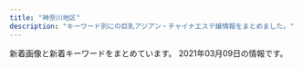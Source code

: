 ```yaml
---
title: "神奈川地区"
description: "キーワード別にの巨乳アジアン・チャイナエステ嬢情報をまとめました。"
---
```


新着画像と新着キーワードをまとめています。
2021年03月09日の情報です。

<DmmAffiliateIns />
<KeywordTable
  shops={
    [
    {
        "keywords": {},
        "station": "JR\u85e4\u6ca2\u99c5\u5357\u53e3",
        "name": "\u30a2\u30ea\u30fc\u30ca",
        "url": "https://arena.xyz.mn/",
        "img_links": []
    },
    {
        "station": "JR\u85e4\u6ca2\u99c5\u5357\u53e3",
        "img_links": [
            "http://hana-tobira.xyz/images/end.png",
            "http://hana-tobira.xyz/images/tite-link.jpg",
            "http://hana-tobira.xyz/images/g6.jpg",
            "http://hana-tobira.xyz/images/g2.jpg",
            "http://hana-tobira.xyz/images/mobile.jpg",
            "http://hana-tobira.xyz/images/g4.jpg",
            "http://hana-tobira.xyz/images/pickup_t.jpg",
            "http://hana-tobira.xyz/images/g7.jpg",
            "http://hana-tobira.xyz/images/tite-i.png",
            "http://hana-tobira.xyz/images/g.jpg",
            "http://hana-tobira.xyz/images/g5.jpg",
            "http://hana-tobira.xyz/images/tite-staff.jpg"
        ],
        "url": "http://hana-tobira.xyz/",
        "keywords": {
            "C": 13
        },
        "name": "\u82b1\u306e\u6249"
    },
    {
        "keywords": {
            "86": 24,
            "85": 24,
            "C": 40,
            "D": 48
        },
        "station": "\u80fd\u898b\u53f0\u99c5",
        "img_links": [
            "https://temiri.ests.jp/images/link_nav01.jpg",
            "https://temiri.ests.jp/images/btn_eject.jpg",
            "https://temiri.ests.jp/images/room3.jpg",
            "https://temiri.ests.jp/images/tit_new.jpg",
            "https://temiri.ests.jp/images/top.png",
            "https://temiri.ests.jp/images/link_nav02.jpg",
            "https://temiri.ests.jp/images/close_eject.png",
            "https://temiri.ests.jp/photos/sites/37/2021/03/2021030106081839.jpg",
            "https://temiri.ests.jp/images/tit_face.jpg",
            "https://temiri.ests.jp/images/room2.jpg",
            "https://temiri.ests.jp/images/room5.jpg",
            "https://temiri.ests.jp/images/room4.jpg",
            "https://temiri.ests.jp/photos/sites/37/2021/03/2021030103445096.jpg",
            "https://temiri.ests.jp/photos/sites/37/2021/03/2021030103445059.jpg",
            "https://temiri.ests.jp/images/room1.jpg",
            "https://temiri.ests.jp/images/link_nav07.jpg",
            "https://temiri.ests.jp/images/sp_top.jpg",
            "https://temiri.ests.jp/images/tit_eject.jpg",
            "https://temiri.ests.jp/images/link_nav06.jpg",
            "https://temiri.ests.jp/images/link_nav04.jpg",
            "https://temiri.ests.jp/images/img_eject.jpg",
            "https://temiri.ests.jp/photos/sites/37/2021/03/2021030103445152.jpg",
            "https://temiri.ests.jp/images/link_nav05.jpg",
            "https://temiri.ests.jp/images/room6.jpg",
            "https://temiri.ests.jp/images/link_nav03.jpg"
        ],
        "name": "\u30c6\u30df\u30ea",
        "url": "https://temiri.ests.jp/"
    },
    {
        "station": "JR\u85e4\u6ca2\u99c5\u5357\u53e3",
        "url": "http://megumi-est.xyz/",
        "keywords": {},
        "img_links": [
            "http://megumi-est.xyz/images/newsbg.png",
            "http://megumi-est.xyz/images/mobile_bg.png",
            "http://megumi-est.xyz/images/pickup_line.png",
            "http://megumi-est.xyz/girl/4.jpg",
            "http://megumi-est.xyz/images/topbg.jpg",
            "http://megumi-est.xyz/images/roomimg/img4.png",
            "http://megumi-est.xyz/images/roomimg/img2.png",
            "http://megumi-est.xyz/girl/1.jpg",
            "http://megumi-est.xyz/images/roomimg/img1.png",
            "http://megumi-est.xyz/images/roomimg/img3.png",
            "http://megumi-est.xyz/girl/5.jpg",
            "http://megumi-est.xyz/images/staff_bg.png",
            "http://megumi-est.xyz/girl/8.jpg"
        ],
        "name": "\u6075"
    },
    {
        "name": "\u9b54\u6cd5\u306e\u5973\u738b",
        "url": "http://civebt.xyz/",
        "keywords": {
            "G": 4,
            "E": 8
        },
        "station": "\u6e58\u5357\u53f0\u99c5\u897f\u53e3",
        "img_links": [
            "http://civebt.xyz/templets/default/picture/interior_t.jpg",
            "http://civebt.xyz/uploads/201103/1-201103091136248.jpg",
            "http://civebt.xyz/templets/default/picture/staff_t.jpg",
            "http://civebt.xyz/uploads/180620/1-1P62010154K00.png",
            "http://civebt.xyz/uploads/201102/1-2011021306404K.png",
            "http://civebt.xyz/uploads/201103/1-201103091150648.jpg",
            "http://civebt.xyz/templets/default/picture/news.jpg",
            "http://civebt.xyz/templets/default/picture/rec1.png",
            "http://civebt.xyz/uploads/201103/1-201103143450506.jpg",
            "http://civebt.xyz/uploads/201102/1-201102130FY09.png",
            "http://civebt.xyz/templets/default/picture/head.jpg",
            "http://civebt.xyz/uploads/180620/1-1P62010193X63.jpg",
            "http://civebt.xyz/uploads/201103/1-201103091122a3.jpg"
        ]
    },
    {
        "keywords": {
            "88": 5,
            "C": 13,
            "E": 10,
            "D": 10,
            "87": 10,
            "85": 5
        },
        "station": "\u4e0a\u5927\u5ca1\u99c5",
        "name": "\u3075\u308f\u3075\u308f\u5a18",
        "url": "https://fuwafuwa-girl.jpn.vin/",
        "img_links": [
            "https://fuwafuwa-girl.jpn.vin/images/m13.jpg",
            "https://fuwafuwa-girl.jpn.vin/images/room4.jpg",
            "https://fuwafuwa-girl.jpn.vin/photos/sites/34/2021/02/2021022406110282.jpg",
            "https://fuwafuwa-girl.jpn.vin/images/m9.jpg",
            "https://fuwafuwa-girl.jpn.vin/images/s_link.png",
            "https://fuwafuwa-girl.jpn.vin/images/room2.jpg",
            "https://fuwafuwa-girl.jpn.vin/images/top.png",
            "https://fuwafuwa-girl.jpn.vin/images/m8.jpg",
            "https://fuwafuwa-girl.jpn.vin/images/info.jpg",
            "https://fuwafuwa-girl.jpn.vin/images/m7.jpg",
            "https://fuwafuwa-girl.jpn.vin/photos/sites/34/2021/02/202102240611046.jpg",
            "https://fuwafuwa-girl.jpn.vin/photos/sites/34/2021/02/2021022406110384.jpg",
            "https://fuwafuwa-girl.jpn.vin/images/s_massage.png",
            "https://fuwafuwa-girl.jpn.vin/images/m10.jpg",
            "https://fuwafuwa-girl.jpn.vin/images/s_news.png",
            "https://fuwafuwa-girl.jpn.vin/images/m11.jpg",
            "https://fuwafuwa-girl.jpn.vin/images/m12.jpg",
            "https://fuwafuwa-girl.jpn.vin/images/s_pick.png",
            "https://fuwafuwa-girl.jpn.vin/images/room3.jpg",
            "https://fuwafuwa-girl.jpn.vin/images/room1.jpg",
            "https://fuwafuwa-girl.jpn.vin/images/m14.jpg",
            "https://fuwafuwa-girl.jpn.vin/photos/sites/34/2021/02/2021022406110276.jpg",
            "https://fuwafuwa-girl.jpn.vin/images/m15.jpg",
            "https://fuwafuwa-girl.jpn.vin/images/mobile.jpg",
            "https://fuwafuwa-girl.jpn.vin/images/s_staff.png"
        ]
    },
    {
        "keywords": {
            "83": 4,
            "86": 4,
            "89": 2,
            "85": 2
        },
        "station": "JR\u85e4\u6ca2\u99c5\u5357\u53e3",
        "img_links": [
            "http://es-rei.work/_src/26747201/list_02.png",
            "http://es-rei.work/_src/26747089/51d8ecbee4cc2935f070c539c37ded71.jpg",
            "http://es-rei.work/_src/47863240/line3.png",
            "http://es-rei.work/_src/26791115/_igp4263.jpg",
            "http://es-rei.work/_src/26747222/line3.png",
            "http://es-rei.work/_src/34124118/wechatimg26_20200914183556350.jpg",
            "http://es-rei.work/_src/26838158/wechatimg75.jpg",
            "http://es-rei.work/_src/26838160/line.png",
            "http://es-rei.work/_src/34041600/line3.png",
            "http://es-rei.work/_src/26747114/base_03.png",
            "http://es-rei.work/_src/34041597/wechatimg26_20200914183556350.jpg",
            "http://es-rei.work/_src/26747187/base_03.png",
            "http://es-rei.work/4.jpg",
            "http://es-rei.work/_src/26791053/_dsf9449.jpg",
            "http://es-rei.work/_src/26747302/wechatimg204.jpg",
            "http://es-rei.work/_src/26747221/wechatimg164_1.jpg",
            "http://es-rei.work/_src/26747185/base_01.png",
            "http://es-rei.work/_src/26838136/news.jpg",
            "http://es-rei.work/_src/26747153/base_01.png",
            "http://es-rei.work/_src/26790995/wechatimg38_20181018221746252.jpg",
            "http://es-rei.work/_src/26747287/line3.png",
            "http://es-rei.work/_src/26747170/base_01.png",
            "http://es-rei.work/5.jpg",
            "http://es-rei.work/2.jpg",
            "http://es-rei.work/_src/47863242/100054276feb8d8cef3ac5199531cfe.jpg",
            "http://es-rei.work/_src/26747218/line1.jpg",
            "http://es-rei.work/_src/26838174/line.png",
            "http://es-rei.work/_src/26747158/base_03.png",
            "http://es-rei.work/_src/26747205/navi2_01.png",
            "http://es-rei.work/_src/47863108/wechatimg26_20200914183556350.jpg",
            "http://es-rei.work/_src/26747293/line3.png",
            "http://es-rei.work/_src/26838156/wechatimg204.jpg",
            "http://es-rei.work/_src/34041693/line1.jpg",
            "http://es-rei.work/_src/26791051/_dsf9446.jpg",
            "http://es-rei.work/_src/26747086/base_01.png",
            "http://es-rei.work/_src/26824216/b0131b16446464e537eff864d8f041bb.jpg",
            "http://es-rei.work/_src/26747296/line1.jpg",
            "http://es-rei.work/_src/26747227/line3.png",
            "http://es-rei.work/_src/26747141/base_03.png",
            "http://es-rei.work/_src/26747208/navi2_04.png",
            "http://es-rei.work/_src/26747288/line3.png",
            "http://es-rei.work/_src/34041599/line3.png",
            "http://es-rei.work/_src/26747226/line3.png",
            "http://es-rei.work/_src/26747229/line1.jpg",
            "http://es-rei.work/_src/26747200/list_01.png",
            "http://es-rei.work/_src/26747304/line1.jpg",
            "http://es-rei.work/_src/26791049/_dsf9442.jpg",
            "http://es-rei.work/_src/26747204/list_05.png",
            "http://es-rei.work/_src/26747132/line1.jpg",
            "http://es-rei.work/_src/26747199/sign.png",
            "http://es-rei.work/_src/26747223/line3.png",
            "http://es-rei.work/1.jpg",
            "http://es-rei.work/_src/26747292/wechatimg202.jpg",
            "http://es-rei.work/_src/34041596/05859f21726dfcef9faa9bab12a2595.jpg",
            "http://es-rei.work/_src/26747206/navi2_02.png",
            "http://es-rei.work/_src/26747202/list_03.png",
            "http://es-rei.work/_src/26747210/navi2_06.png",
            "http://es-rei.work/_src/26747093/_igp4295.jpg",
            "http://es-rei.work/_src/47863244/line1.jpg",
            "http://es-rei.work/_src/26747289/wechatimg77.jpg",
            "http://es-rei.work/_src/26838155/wechatimg202.jpg",
            "http://es-rei.work/_src/26747207/navi2_03.png",
            "http://es-rei.work/_src/26747294/line3.png",
            "http://es-rei.work/_src/26747300/line3.png",
            "http://es-rei.work/_src/47863239/line3.png",
            "http://es-rei.work/_src/26824435/cam2.png",
            "http://es-rei.work/_src/26747126/base_01.png",
            "http://es-rei.work/_src/26747173/base_03.png",
            "http://es-rei.work/_src/26838157/wechatimg77.jpg",
            "http://es-rei.work/_src/26747231/line1.jpg",
            "http://es-rei.work/_src/26747203/list_04.png",
            "http://es-rei.work/_src/47863241/05859f21726dfcef9faa9bab12a2595.jpg",
            "http://es-rei.work/_src/26747209/navi2_05.png",
            "http://es-rei.work/_src/26747225/wechatimg75.jpg",
            "http://es-rei.work/_src/26747301/line3.png",
            "http://es-rei.work/3.jpg"
        ],
        "name": "\u9e97",
        "url": "http://es-rei.work/"
    },
    {
        "keywords": {
            "86": 12,
            "D": 15,
            "87": 3,
            "85": 3,
            "C": 3
        },
        "url": "http://oppama.iest.info/",
        "name": "\u8ffd\u6d5c\u30de\u30c3\u30b5\u30fc\u30b8",
        "station": "\u8ffd\u6d5c\u99c5",
        "img_links": [
            "http://oppama.iest.info/images/s_pick.png",
            "http://oppama.iest.info/images/s_staff.jpg",
            "http://cdn.dino-es.com/images/logo/150x40DinoEs.png",
            "http://oppama.iest.info/images/room3.jpg",
            "http://oppama.iest.info/photos/sites/10/2018/05/2018053009323210.jpg",
            "http://oppama.iest.info/photos/sites/10/2018/05/2018053009323372.jpg",
            "http://oppama.iest.info/images/top.jpg",
            "http://oppama.iest.info/photos/sites/10/2018/05/2018053009323253.jpg",
            "http://oppama.iest.info/images/bj3.jpg",
            "http://oppama.iest.info/photos/sites/10/2018/07/2018073109281740.jpg",
            "http://oppama.iest.info/photos/sites/10/2018/07/2018073109281797.jpg",
            "http://oppama.iest.info/photos/sites/10/2018/07/2018073109281695.jpg",
            "http://cdn.dino-es.com/images/allpics/KL77e92f55838704c7de0a1eb6ca2a81a0/4ec1d6974658a8b101911755e5d05691.jpg",
            "http://oppama.iest.info/images/room5.jpg",
            "http://oppama.iest.info/photos/sites/10/2018/07/2018073109281781.jpg",
            "http://oppama.iest.info/images/l1.jpg",
            "http://oppama.iest.info/images/s_news.png",
            "http://oppama.iest.info/images/room4.jpg",
            "http://oppama.iest.info/images/room1.jpg",
            "http://oppama.iest.info/photos/sites/10/2018/07/2018073109281759.jpg",
            "http://oppama.iest.info/images/s_news2.png",
            "http://oppama.iest.info/images/room2.jpg",
            "http://cdn.dino-es.com/images/line.jpg",
            "http://oppama.iest.info/images/room6.jpg",
            "http://oppama.iest.info/photos/sites/10/2018/05/2018053009323272.jpg",
            "http://oppama.iest.info/images/mobile.png"
        ]
    },
    {
        "img_links": [],
        "name": "\u83ef\u84ee",
        "url": "http://karen.ies.fun/",
        "station": "JR\u8305\u30f6\u5d0e\u99c5\u5317\u53e3",
        "keywords": {}
    },
    {
        "name": "\u30a2\u30ed\u30a8",
        "keywords": {},
        "url": "http://oil.abnavi.info/",
        "station": "\u9db4\u5dfb\u6e29\u6cc9\u99c5\u5317\u53e3",
        "img_links": []
    },
    {
        "url": "http://o-jp.com/tsubaki/",
        "name": "\u693f",
        "img_links": [
            "http://o-jp.com/tsubaki/images/mimi1.jpg",
            "http://o-jp.com/tsubaki/images/index_enter.jpg",
            "http://o-jp.com/tsubaki/images/photo03.jpg",
            "http://o-jp.com/tsubaki/images/photo04.jpg",
            "http://o-jp.com/tsubaki/images/photo01.jpg",
            "http://o-jp.com/tsubaki/images/t_mobile.jpg",
            "http://o-jp.com/tsubaki/images/t_discount.jpg",
            "http://o-jp.com/tsubaki/images/photo02.jpg"
        ],
        "station": "JR\u5e73\u585a\u99c5\u897f\u53e3",
        "keywords": {
            "C": 6
        }
    },
    {
        "name": "yuyu-\u3086\u3046\u3086-",
        "img_links": [
            "http://www.cc-girl.work/images/line.png",
            "http://www.cc-girl.work/images/staff_t.jpg",
            "http://www.cc-girl.work/images/9.jpg",
            "http://www.cc-girl.work/images/5.jpg",
            "http://www.cc-girl.work/images/2.jpg",
            "http://www.cc-girl.work/img/kumi1.jpg",
            "http://www.cc-girl.work/images/sys1.jpg",
            "http://www.cc-girl.work/images/news.jpg",
            "http://www.cc-girl.work/images/3.jpg",
            "http://www.cc-girl.work/images/10.jpg",
            "http://www.cc-girl.work/images/rec2.jpg",
            "http://www.cc-girl.work/img/mari1.jpg",
            "http://www.cc-girl.work/images/11.jpg",
            "http://www.cc-girl.work/images/ac1.jpg",
            "http://www.cc-girl.work/images/sys2.jpg",
            "http://www.cc-girl.work/img/sizuka1.jpg",
            "http://www.cc-girl.work/img/yuri1.jpg",
            "http://www.cc-girl.work/images/head.jpg",
            "http://www.cc-girl.work/img/kaoru1.jpg",
            "http://www.cc-girl.work/img/ai1.jpg",
            "http://www.cc-girl.work/img/yaya1.jpg",
            "http://www.cc-girl.work/images/8.jpg",
            "http://www.cc-girl.work/img/yuki1.jpg",
            "http://www.cc-girl.work/images/6.jpg",
            "http://www.cc-girl.work/images/interior_t.jpg",
            "http://www.cc-girl.work/images/4.jpg",
            "http://www.cc-girl.work/images/rec1.jpg",
            "http://www.cc-girl.work/images/mobile.jpg",
            "http://www.cc-girl.work/img/momo1.jpg",
            "http://www.cc-girl.work/images/1.jpg",
            "http://www.cc-girl.work/images/int1.jpg",
            "http://www.cc-girl.work/images/7.jpg",
            "http://www.cc-girl.work/img/miho1.jpg",
            "http://www.cc-girl.work/images/ta.jpg",
            "http://www.cc-girl.work/img/eri1.jpg"
        ],
        "station": "\u4e0a\u5927\u5ca1\u99c5",
        "keywords": {},
        "url": "http://www.cc-girl.work/"
    },
    {
        "name": "\u3075\u3088\u3046",
        "img_links": [
            "http://www.huyo.work/images/line.png",
            "http://www.huyo.work/images/sys1.jpg",
            "http://www.huyo.work/images/staff_t.jpg",
            "http://www.huyo.work/img/nana1.jpg",
            "http://www.huyo.work/images/3.jpg",
            "http://www.huyo.work/images/2.jpg",
            "http://www.huyo.work/images/4.jpg",
            "http://www.huyo.work/images/info.jpg",
            "http://www.huyo.work/img/riri1.jpg",
            "http://www.huyo.work/images/int2.jpg",
            "http://www.huyo.work/images/news.jpg",
            "http://www.huyo.work/images/head.jpg",
            "http://www.huyo.work/img/mimi1.jpg",
            "http://www.huyo.work/img/sora1.jpg",
            "http://www.huyo.work/images/mobile.jpg",
            "http://www.huyo.work/images/1.jpg",
            "http://www.huyo.work/images/5.jpg",
            "http://www.huyo.work/images/interior_t.jpg",
            "http://www.huyo.work/images/sys2.jpg",
            "http://www.huyo.work/img/hana1.jpg",
            "http://www.huyo.work/images/int1.jpg"
        ],
        "keywords": {},
        "url": "http://www.huyo.work/",
        "station": "JR\u5e73\u585a\u99c5\u5317\u53e3"
    },
    {
        "station": "JR\u85e4\u6ca2\u99c5\u5357\u53e3",
        "img_links": [
            "http://lavender-est.xyz/girl/14.jpg",
            "http://lavender-est.xyz/girl/8.jpg",
            "http://lavender-est.xyz/girl/11.jpg",
            "http://lavender-est.xyz/girl/10.jpg",
            "http://lavender-est.xyz/girl/14_2.jpg",
            "http://lavender-est.xyz/images/lr_02.jpg",
            "http://lavender-est.xyz/girl/9_2.jpg",
            "http://lavender-est.xyz/girl/11_2.jpg",
            "http://lavender-est.xyz/girl/14_1.jpg",
            "http://lavender-est.xyz/images/top01.jpg",
            "http://lavender-est.xyz/images/room/r1.jpg",
            "http://lavender-est.xyz/images/room/r2.jpg",
            "http://lavender-est.xyz/images/twitter.jpg",
            "http://lavender-est.xyz/images/room/r4.jpg",
            "http://lavender-est.xyz/girl/7_2.jpg",
            "http://lavender-est.xyz/girl/3.jpg",
            "http://lavender-est.xyz/girl/5_1.jpg",
            "http://lavender-est.xyz/images/tel.png",
            "http://lavender-est.xyz/images/bar_staff.jpg",
            "http://lavender-est.xyz/girl/5_2.jpg",
            "http://lavender-est.xyz/girl/8_1.jpg",
            "http://lavender-est.xyz/girl/11_1.jpg",
            "http://lavender-est.xyz/girl/9.jpg",
            "http://lavender-est.xyz/girl/4.jpg",
            "http://lavender-est.xyz/i/girl/4.jpg",
            "http://lavender-est.xyz/girl/2_1.jpg",
            "http://lavender-est.xyz/girl/4_1.jpg",
            "http://lavender-est.xyz/images/room/r3.jpg",
            "http://lavender-est.xyz/girl/3_1.jpg",
            "http://lavender-est.xyz/images/mobile.png",
            "http://lavender-est.xyz/girl/10_1.jpg",
            "http://lavender-est.xyz/girl/9_1.jpg",
            "http://lavender-est.xyz/girl/5.jpg",
            "http://lavender-est.xyz/girl/7.jpg",
            "http://lavender-est.xyz/girl/15.jpg",
            "http://lavender-est.xyz/girl/15_1.jpg",
            "http://lavender-est.xyz/images/pro_girl_line.jpg",
            "http://lavender-est.xyz/girl/2.jpg",
            "http://lavender-est.xyz/girl/7_1.jpg"
        ],
        "url": "http://lavender-est.xyz/",
        "name": "\u30e9\u30d9\u30f3\u30c0\u30fc",
        "keywords": {}
    },
    {
        "name": "\u5929\u4f7f",
        "img_links": [
            "http://uintiop.tokyo/uploads/200720/1-200H013041T46.jpg",
            "http://uintiop.tokyo/picture/top-img01.png",
            "http://uintiop.tokyo/picture/4.jpg",
            "http://uintiop.tokyo/uploads/210220/1-21022013460JA.jpg",
            "http://uintiop.tokyo/picture/2.jpg",
            "http://uintiop.tokyo/uploads/200714/1-200G4125RS59.jpg",
            "http://uintiop.tokyo/uploads/210111/1-210111123I9332.jpg",
            "http://uintiop.tokyo/picture/3.jpg",
            "http://uintiop.tokyo/picture/call.png",
            "http://uintiop.tokyo/uploads/210208/1-21020Q31459221.jpg",
            "http://uintiop.tokyo/picture/tel.png",
            "http://uintiop.tokyo/picture/top-img10.jpg",
            "http://uintiop.tokyo/uploads/200714/1-200G4124210P7.jpg",
            "http://uintiop.tokyo/picture/top-img02.png",
            "http://uintiop.tokyo/uploads/200727/1-200HG01643361.jpg",
            "http://uintiop.tokyo/picture/1.jpg",
            "http://uintiop.tokyo/picture/top-img03.jpg"
        ],
        "url": "http://uintiop.tokyo/",
        "station": "JR\u85e4\u6ca2\u99c5\u5357\u53e3",
        "keywords": {
            "D": 2,
            "C": 15,
            "86": 2,
            "\u80f8": 1
        }
    },
    {
        "url": "https://asumi.estjp.info/",
        "keywords": {
            "90": 4,
            "F": 2,
            "E": 4,
            "88": 2
        },
        "station": "\u5c0f\u7530\u539f\u99c5\u6771\u53e3",
        "img_links": [
            "https://asumi.estjp.info/css/top04.jpg",
            "https://asumi.estjp.info/css/top02.jpg",
            "https://asumi.estjp.info/css/top05.jpg",
            "https://asumi.estjp.info/css/staff/staff02.jpg",
            "https://asumi.estjp.info/css/top03.jpg",
            "https://asumi.estjp.info/images/call.png",
            "https://asumi.estjp.info/css/staff/staff03.jpg",
            "https://asumi.estjp.info/css/01.jpg",
            "https://asumi.estjp.info/css/staff/staff01.jpg",
            "https://asumi.estjp.info/css/m-head.jpg"
        ],
        "name": "\u7a7a\u6f84 -\u3042\u3059\u307f-"
    },
    {
        "station": "JR\u6771\u6238\u585a\u99c5\u6771\u53e3",
        "keywords": {
            "E": 1,
            "85": 1,
            "86": 2,
            "87": 1,
            "D": 3
        },
        "name": "\u30df\u30e9\u30dc\u30eb",
        "url": "http://esbest.info/",
        "img_links": [
            "http://esbest.info/images/store/02.jpg",
            "http://esbest.info/images/store/01.jpg",
            "http://esbest.info/staffPhoto/s20200111165529.jpg",
            "http://esbest.info/staffPhoto/s20200526161929.jpg",
            "http://esbest.info/images/store/04.jpg",
            "http://esbest.info/uploadfiles/images/campaignEsbestInfo1.jpg",
            "http://esbest.info/staffPhoto/b20200109133117.jpg",
            "http://esbest.info/images/store/03.jpg",
            "http://esbest.info/images/returnBtn.png",
            "http://esbest.info/staffPhoto/b20200111165529.jpg",
            "http://esbest.info/staffPhoto/s20200109133117.jpg",
            "http://esbest.info/js/sliderLine/slide_next.png",
            "http://esbest.info/js/sliderLine/slide_prev.png",
            "http://esbest.info/images/mobile.jpg",
            "http://esbest.info/staffPhoto/s20200205123504.jpg",
            "http://esbest.info/staffPhoto/b20200526161929.jpg",
            "http://esbest.info/staffPhoto/b20200205123504.jpg"
        ]
    },
    {
        "station": "JR\u5927\u8239\u99c5\u6771\u53e3",
        "name": "\u60a0\u697d",
        "keywords": {},
        "img_links": [
            "http://yu-raku.info/images/bar-interior.png",
            "http://yu-raku.info/images/fotter.jpg",
            "http://yu-raku.info/images/bar-cover.png",
            "http://yu-raku.info/staff/s-miki1.jpg",
            "http://yu-raku.info/staff/s-emi3.jpg",
            "http://yu-raku.info/images/pic-interior.png",
            "http://yu-raku.info/staff/s-sayuri1.jpg",
            "http://yu-raku.info/staff/s-emi5.jpg",
            "http://yu-raku.info/sp/images/bar-cam.png",
            "http://yu-raku.info/staff/s-emi4.jpg",
            "http://yu-raku.info/staff/s-yuko1.jpg",
            "http://yu-raku.info/sp/images/b-tel.png",
            "http://yu-raku.info/images/c-therapist0.png",
            "http://yu-raku.info/images/bar-info.png",
            "http://yu-raku.info/sp/images/bar-cover.png",
            "http://yu-raku.info/images/b-interior.jpg",
            "http://yu-raku.info/staff/s-kana1.jpg",
            "http://yu-raku.info/images/bar-therapist.png",
            "http://yu-raku.info/images/c-top0.png",
            "http://yu-raku.info/staff/s-niri1.jpg",
            "http://yu-raku.info/images/bar-cam.png",
            "http://yu-raku.info/staff/s-nana1.jpg"
        ],
        "url": "http://yu-raku.info/"
    },
    {
        "img_links": [
            "http://www.relax-fairyark.info/img/sta223.jpg",
            "http://www.relax-fairyark.info/img/st223.jpg",
            "http://www.relax-fairyark.info/img/st1.jpg",
            "http://www.relax-fairyark.info/img/sta229.jpg",
            "http://www.relax-fairyark.info/img/sta150.jpg",
            "http://www.relax-fairyark.info/img/sta235.jpg",
            "http://www.relax-fairyark.info/img/st245.jpg",
            "http://www.relax-fairyark.info/img/sta255.jpg",
            "http://www.relax-fairyark.info/img/st220.jpg",
            "http://www.relax-fairyark.info/img/st253.jpg",
            "http://www.relax-fairyark.info/img/footbotton.png",
            "http://www.relax-fairyark.info/img/vlt.png",
            "http://www.relax-fairyark.info/img/sta252.jpg",
            "http://www.relax-fairyark.info/img/st235.jpg",
            "http://www.relax-fairyark.info/img/st213.jpg",
            "http://www.relax-fairyark.info/img/sta245.jpg",
            "http://www.relax-fairyark.info/img/sta248.jpg",
            "http://www.relax-fairyark.info/img/st255.jpg",
            "http://www.relax-fairyark.info/img/st248.jpg",
            "http://www.relax-fairyark.info/img/sta220.jpg",
            "http://www.relax-fairyark.info/img/st229.jpg",
            "http://www.relax-fairyark.info/img/sta253.jpg",
            "http://www.relax-fairyark.info/img/head.jpg",
            "http://www.relax-fairyark.info/img/st227.jpg",
            "http://www.relax-fairyark.info/img/st150.jpg",
            "http://www.relax-fairyark.info/img/st252.jpg",
            "http://www.relax-fairyark.info/img/botton.jpg",
            "http://www.relax-fairyark.info/img/tel.png",
            "http://www.relax-fairyark.info/img/body2.jpg",
            "http://www.relax-fairyark.info/img/sta213.jpg",
            "http://www.relax-fairyark.info/img/nos.jpg"
        ],
        "url": "http://www.relax-fairyark.info/",
        "keywords": {
            "85": 3,
            "E": 6,
            "86": 4,
            "87": 6,
            "C": 3,
            "D": 4
        },
        "station": "JR\u85e4\u6ca2\u99c5\u5357\u53e3",
        "name": "Fairy Ark"
    },
    {
        "img_links": [
            "http://hoguraku.info/_src/22266398/img20180513214352559347.png",
            "http://hoguraku.info/_src/22293820/wechatimg744.jpg",
            "http://hoguraku.info/_src/22266496/navi2_06.png",
            "http://hoguraku.info/staff-3.jpg",
            "http://hoguraku.info/_src/22266495/navi_06.png",
            "http://hoguraku.info/_src/22266492/navi2_04.png",
            "http://hoguraku.info/_src/22294025/1_20180513213551260.jpg",
            "http://hoguraku.info/_src/22266491/navi_04.png",
            "http://hoguraku.info/_src/22294030/wechatimg175.jpg",
            "http://hoguraku.info/_src/22266486/navi2_01.png",
            "http://hoguraku.info/_src/22294026/wechatimg239.jpg",
            "http://hoguraku.info/_src/22266524/wechatimg96_20191205204603604.jpg",
            "http://hoguraku.info/_src/22266489/navi_03.png",
            "http://hoguraku.info/_src/22296697/pup.png",
            "http://hoguraku.info/_src/22266490/navi2_03.png",
            "http://hoguraku.info/_src/22294027/wechatimg239.jpg",
            "http://hoguraku.info/_src/22296687/pup.png",
            "http://hoguraku.info/_src/22293781/sign.png",
            "http://hoguraku.info/_src/25168346/staff-2_20180823215120776.jpg",
            "http://hoguraku.info/_src/22294028/3_20180513213551306.jpg",
            "http://hoguraku.info/_src/37673393/wechatimg98.jpg",
            "http://hoguraku.info/_src/22266485/navi_01.png",
            "http://hoguraku.info/_src/22266400/wechatimg94_20191205204136458.jpg",
            "http://hoguraku.info/staff-2.jpg",
            "http://hoguraku.info/_src/22294031/wechatimg175.jpg",
            "http://hoguraku.info/_src/22296695/pup.png",
            "http://hoguraku.info/_src/22293865/sign.png",
            "http://hoguraku.info/_src/22294029/3_20180513213551306.jpg",
            "http://hoguraku.info/_src/22266494/navi2_05.png",
            "http://hoguraku.info/_src/22266493/navi_05.png",
            "http://hoguraku.info/staff-4.jpg",
            "http://hoguraku.info/_src/22294409/img20180513220122069421.png",
            "http://hoguraku.info/_src/22293601/newspinkup.png",
            "http://hoguraku.info/staff-1.jpg",
            "http://hoguraku.info/_src/22293610/pup.png",
            "http://hoguraku.info/_src/42747719/img20200505151535254743.png",
            "http://hoguraku.info/_src/22266488/navi2_02.png",
            "http://hoguraku.info/_src/22266487/navi_02.png",
            "http://hoguraku.info/_src/22294024/1_20180513213551260.jpg"
        ],
        "station": "JR\u5927\u8239\u99c5\u6771\u53e3",
        "name": "\u3055\u304f\u3089",
        "url": "http://hoguraku.info/",
        "keywords": {}
    },
    {
        "station": "JR\u5e73\u585a\u99c5\u5317\u53e3",
        "img_links": [
            "http://www.bestlove.iesjp.com/files/002-03.jpg",
            "http://www.bestlove.iesjp.com/files/001-03.jpg",
            "http://www.bestlove.iesjp.com/images/r3.jpg",
            "http://www.bestlove.iesjp.com/files/002.jpg",
            "http://www.bestlove.iesjp.com/images/atomosky.jpg",
            "http://www.bestlove.iesjp.com/photo_news/upimg/54866603c72e67a391_0.jpg",
            "http://www.bestlove.iesjp.com/images/mobile.jpg",
            "http://www.bestlove.iesjp.com/files/006-03.jpg",
            "http://www.bestlove.iesjp.com/files/001-02.jpg",
            "http://www.bestlove.iesjp.com/files/003-02.jpg",
            "http://www.bestlove.iesjp.com/photo_news/upimg/77212603ef74383541_0.jpg",
            "http://www.bestlove.iesjp.com/files/004.jpg",
            "http://www.bestlove.iesjp.com/files/003.jpg",
            "http://www.bestlove.iesjp.com/files/005-02.jpg",
            "http://www.bestlove.iesjp.com/files/004-02.jpg",
            "http://www.bestlove.iesjp.com/files/003-03.jpg",
            "http://www.bestlove.iesjp.com/files/006.jpg",
            "http://www.bestlove.iesjp.com/files/001.jpg",
            "http://www.bestlove.iesjp.com/files/005.jpg",
            "http://www.bestlove.iesjp.com/files/002-02.jpg",
            "http://www.bestlove.iesjp.com/files/006-02.jpg",
            "http://www.bestlove.iesjp.com/images/line.png",
            "http://www.bestlove.iesjp.com/files/005-03.jpg",
            "http://www.bestlove.iesjp.com/files/004-03.jpg"
        ],
        "url": "http://www.bestlove.iesjp.com/",
        "name": "Best Love \uff5e\u30d9\u30b9\u30c8\u30e9\u30d6\uff5e",
        "keywords": {
            "C": 22,
            "87": 12,
            "D": 8,
            "83": 4
        }
    },
    {
        "name": "\u30ea\u30d6\u30ec\u30b9",
        "station": "JR\u6771\u6238\u585a\u99c5\u897f\u53e3",
        "img_links": [
            "http://es-libres.com/staffPhoto/s20201007072654.jpg",
            "http://es-libres.com/staffPhoto/b20201007072654.jpg",
            "http://es-libres.com/staffPhoto/s20201007072550.jpg",
            "http://es-libres.com/staffPhoto/s20201007072633.jpg",
            "http://es-libres.com/images/returnBtn.png",
            "http://es-libres.com/staffPhoto/b20201007072550.jpg",
            "http://es-libres.com/js/sliderLine/slide_prev.png",
            "http://es-libres.com/images/gallery/02.jpg",
            "http://es-libres.com/staffPhoto/b20201007072718.jpg",
            "http://es-libres.com/staffPhoto/s20201007072718.jpg",
            "http://es-libres.com/images/gallery/01.jpg",
            "http://es-libres.com/images/mobile.jpg",
            "http://es-libres.com/js/sliderLine/slide_next.png",
            "http://es-libres.com/uploadfiles/Image/campaignEsLibresCom.jpg",
            "http://es-libres.com/images/guide.jpg",
            "http://es-libres.com/images/gallery/03.jpg",
            "http://es-libres.com/staffPhoto/b20201007072633.jpg",
            "http://es-libres.com/images/gallery/04.jpg"
        ],
        "keywords": {
            "E": 1,
            "89": 1,
            "C": 1,
            "D": 2
        },
        "url": "http://es-libres.com/"
    },
    {
        "name": "\u30a2\u30ea\u30fc\u30ca",
        "station": "JR\u6238\u585a\u99c5\u897f\u53e3",
        "keywords": {
            "87": 16,
            "D": 64,
            "85": 16,
            "C": 12,
            "86": 32
        },
        "url": "https://arena.jpn.vin/",
        "img_links": [
            "https://arena.jpn.vin/images/news_bj2.jpg",
            "https://arena.jpn.vin/photos/sites/25/2021/02/2021021019135553.jpg",
            "https://arena.jpn.vin/images/new.jpg",
            "https://arena.jpn.vin/images/s_news.jpg",
            "https://arena.jpn.vin/images/tel.jpg",
            "https://arena.jpn.vin/images/room3.jpg",
            "https://arena.jpn.vin/images/top.jpg",
            "https://arena.jpn.vin/images/s_staff.jpg",
            "https://arena.jpn.vin/photos/sites/25/2021/02/2021021019135619.jpg",
            "https://arena.jpn.vin/images/room2.jpg",
            "https://arena.jpn.vin/images/s1.jpg",
            "https://arena.jpn.vin/images/mobile.jpg",
            "https://arena.jpn.vin/photos/sites/25/2021/02/202102101913575.jpg",
            "https://arena.jpn.vin/images/s_face.jpg",
            "https://arena.jpn.vin/images/room1.jpg",
            "https://arena.jpn.vin/images/room4.jpg",
            "https://arena.jpn.vin/photos/sites/25/2021/02/2021021019135821.jpg",
            "https://arena.jpn.vin/images/s2.jpg",
            "https://arena.jpn.vin/images/s_link.jpg"
        ]
    },
    {
        "name": "\u798f\u7e01",
        "img_links": [
            "http://treat-rlx.com/pic/topimg3.png",
            "http://treat-rlx.com/pic/topimg1.png",
            "http://treat-rlx.com/img/ttl_staff.jpg",
            "http://treat-rlx.com/pic/topimg5.png",
            "http://treat-rlx.com/img/ttl_rec.png",
            "http://treat-rlx.com/i/files/homeimg.jpg",
            "http://treat-rlx.com/staff/mika/01.jpg",
            "http://treat-rlx.com/staff/aya/01.jpg",
            "http://treat-rlx.com/img/att.png",
            "http://treat-rlx.com/staff/mika/01mb.jpg",
            "http://treat-rlx.com/img/ttl_mobile.png",
            "http://treat-rlx.com/pic/head.jpg",
            "http://treat-rlx.com/pic/topimg2.png",
            "http://treat-rlx.com/staff/aya/01mb.jpg",
            "http://treat-rlx.com/pic/topimg4.png"
        ],
        "station": "\u5584\u884c\u99c5\u6771\u53e3",
        "keywords": {
            "C": 11
        },
        "url": "http://treat-rlx.com/"
    },
    {
        "img_links": [
            "http://f-kaori.work/images/10.jpg",
            "http://f-kaori.work/sp/img/yumi1.jpg",
            "http://f-kaori.work/images/7.jpg",
            "http://f-kaori.work/images/staff_t.jpg",
            "http://f-kaori.work/sp/images/rec3.png",
            "http://f-kaori.work/img/yumi1.jpg",
            "http://f-kaori.work/img/sora1.jpg",
            "http://f-kaori.work/sp/img/sora1.jpg",
            "http://f-kaori.work/sp/images/top.jpg",
            "http://f-kaori.work/images/line.png",
            "http://f-kaori.work/sp/menu/staff.jpg",
            "http://f-kaori.work/sp/images/rec1.png",
            "http://f-kaori.work/images/int1.png",
            "http://f-kaori.work/img/sin1.jpg",
            "http://f-kaori.work/images/5.jpg",
            "http://f-kaori.work/images/3.jpg",
            "http://f-kaori.work/sp/img/yoka1.jpg",
            "http://f-kaori.work/sp/images/staff_t.jpg",
            "http://f-kaori.work/img/emi1.jpg",
            "http://f-kaori.work/img/aya1.jpg",
            "http://f-kaori.work/sp/images/1.jpg",
            "http://f-kaori.work/img/yoka1.jpg",
            "http://f-kaori.work/images/concept.png",
            "http://f-kaori.work/sp/images/pc.jpg",
            "http://f-kaori.work/sp/images/7.jpg",
            "http://f-kaori.work/sp/images/newsb.png",
            "http://f-kaori.work/images/mobile.jpg",
            "http://f-kaori.work/images/rec1.png",
            "http://f-kaori.work/sp/images/10.jpg",
            "http://f-kaori.work/sp/images/interior_t.jpg",
            "http://f-kaori.work/images/6.jpg",
            "http://f-kaori.work/images/1.jpg",
            "http://f-kaori.work/images/rec2.jpg",
            "http://f-kaori.work/sp/images/3.jpg",
            "http://f-kaori.work/sp/images/sisu_t.png",
            "http://f-kaori.work/sp/img/sasa1.jpg",
            "http://f-kaori.work/sp/img/aya1.jpg",
            "http://f-kaori.work/sp/img/sin1.jpg",
            "http://f-kaori.work/sp/images/5.jpg",
            "http://f-kaori.work/images/sm.jpg",
            "http://f-kaori.work/images/8.jpg",
            "http://f-kaori.work/images/news.png",
            "http://f-kaori.work/img/sasa1.jpg",
            "http://f-kaori.work/images/interior_t.jpg",
            "http://f-kaori.work/sp/menu/top.jpg",
            "http://f-kaori.work/sp/images/footer.png",
            "http://f-kaori.work/sp/menu/interior.jpg",
            "http://f-kaori.work/sp/images/sisu.jpg",
            "http://f-kaori.work/images/head.jpg",
            "http://f-kaori.work/images/sisu.png",
            "http://f-kaori.work/images/sisu_t.jpg",
            "http://f-kaori.work/sp/images/sys.png",
            "http://f-kaori.work/sp/images/topgirl.png",
            "http://f-kaori.work/sp/images/8.jpg",
            "http://f-kaori.work/sp/images/9.jpg",
            "http://f-kaori.work/sp/images/int1.png",
            "http://f-kaori.work/images/9.jpg",
            "http://f-kaori.work/images/int2.png",
            "http://f-kaori.work/sp/images/news.png",
            "http://f-kaori.work/sp/img/risa1.jpg",
            "http://f-kaori.work/sp/images/6.jpg",
            "http://f-kaori.work/sp/images/tel.jpg",
            "http://f-kaori.work/img/risa1.jpg",
            "http://f-kaori.work/sp/images/head.jpg",
            "http://f-kaori.work/sp/images/rec2.jpg",
            "http://f-kaori.work/images/sys.png",
            "http://f-kaori.work/sp/images/int2.png",
            "http://f-kaori.work/sp/img/emi1.jpg"
        ],
        "keywords": {},
        "name": "\u85ab",
        "station": "JR\u85e4\u6ca2\u99c5\u5357\u53e3",
        "url": "http://f-kaori.work/"
    },
    {
        "keywords": {},
        "station": "\u8ffd\u6d5c\u99c5",
        "img_links": [
            "http://ikoi.esjp.xyz/img/pro_girl_line.jpg",
            "http://ikoi.esjp.xyz/i/img/photo03.jpg",
            "http://ikoi.esjp.xyz/i/img/photo04.jpg",
            "http://ikoi.esjp.xyz/i/img/photo06.jpg",
            "http://ikoi.esjp.xyz/girl/1.jpg",
            "http://ikoi.esjp.xyz/girl/5.jpg",
            "http://ikoi.esjp.xyz/i/img/photo01.jpg",
            "http://ikoi.esjp.xyz/img/room/photo04.jpg",
            "http://ikoi.esjp.xyz/img/room/photo03.jpg",
            "http://ikoi.esjp.xyz/img/059.png",
            "http://ikoi.esjp.xyz/img/lr_02.jpg",
            "http://ikoi.esjp.xyz/girl/4.jpg",
            "http://ikoi.esjp.xyz/img/capinfo.jpg",
            "http://ikoi.esjp.xyz/img/sub_staff.jpg",
            "http://ikoi.esjp.xyz/i/img/photo05.jpg",
            "http://ikoi.esjp.xyz/img/room/photo01.jpg",
            "http://ikoi.esjp.xyz/img/lr_01.jpg",
            "http://ikoi.esjp.xyz/girl/3.jpg",
            "http://ikoi.esjp.xyz/img/room/photo05.jpg",
            "http://ikoi.esjp.xyz/img/room/photo06.jpg",
            "http://ikoi.esjp.xyz/girl/2.jpg",
            "http://ikoi.esjp.xyz/i/img/photo02.jpg",
            "http://ikoi.esjp.xyz/img/room/photo02.jpg",
            "http://ikoi.esjp.xyz/girl/6.jpg",
            "http://ikoi.esjp.xyz/img/qr.jpg",
            "http://ikoi.esjp.xyz/img/top_pickback.png",
            "http://ikoi.esjp.xyz/img/rec_top.png"
        ],
        "url": "http://ikoi.esjp.xyz/",
        "name": "\u61a9"
    },
    {
        "url": "http://yushinen.info/",
        "station": "JR\u85e4\u6ca2\u99c5\u5357\u53e3",
        "img_links": [
            "http://yushinen.info/images/miki1.jpg",
            "http://yushinen.info/images/g0.jpg",
            "http://yushinen.info/images/room5.jpg",
            "http://yushinen.info/images/g6.jpg",
            "http://yushinen.info/images/room4.jpg",
            "http://yushinen.info/images/mobile.png",
            "http://yushinen.info/images/info.png",
            "http://yushinen.info/images/nei-03.png",
            "http://yushinen.info/images/g2.jpg",
            "http://yushinen.info/images/room6.jpg",
            "http://yushinen.info/images/flw.png",
            "http://yushinen.info/images/ami1.jpg",
            "http://yushinen.info/images/top.jpg",
            "http://yushinen.info/images/g5.jpg",
            "http://yushinen.info/images/g1.jpg",
            "http://yushinen.info/images/room2.jpg",
            "http://yushinen.info/images/g7.jpg",
            "http://yushinen.info/images/eri1.jpg",
            "http://yushinen.info/images/nana1.jpg",
            "http://yushinen.info/images/saya1.jpg",
            "http://yushinen.info/images/room1.jpg",
            "http://yushinen.info/images/room3.jpg",
            "http://yushinen.info/images/g3.jpg",
            "http://yushinen.info/images/g4.jpg"
        ],
        "name": "\u7652\u5fc3\u5712",
        "keywords": {}
    },
    {
        "name": "\u840c\u3048",
        "img_links": [
            "http://pretty-esthe.com/images/cg05.jpg",
            "http://pretty-esthe.com/images/top.png",
            "http://pretty-esthe.com/images/cg09.jpg",
            "http://pretty-esthe.com/images/cg06.jpg",
            "http://pretty-esthe.com/images/staff_s.png",
            "http://pretty-esthe.com/images/r3.jpg",
            "http://pretty-esthe.com/images/r4.jpg",
            "http://pretty-esthe.com/images/evetop.png",
            "http://pretty-esthe.com/images/news.png",
            "http://pretty-esthe.com/images/cg07.jpg",
            "http://pretty-esthe.com/images/r1.jpg",
            "http://pretty-esthe.com/images/r2.jpg"
        ],
        "url": "http://pretty-esthe.com/",
        "keywords": {
            "86": 12,
            "E": 3,
            "D": 9
        },
        "station": "JR\u6238\u585a\u99c5\u6771\u53e3"
    },
    {
        "url": "http://lydia.relaxnabi.com/",
        "img_links": [
            "http://lydia.relaxnabi.com/css/staff/staff0001.jpg",
            "http://lydia.relaxnabi.com/css/m-top04.jpg",
            "http://lydia.relaxnabi.com/css/osusume26.jpg",
            "http://lydia.relaxnabi.com/css/staff/staff0005.jpg",
            "http://lydia.relaxnabi.com/css/staff/staff00006.jpg",
            "http://lydia.relaxnabi.com/css/staff/staff0004.jpg",
            "http://lydia.relaxnabi.com/css/staff/staff0003.jpg",
            "http://lydia.relaxnabi.com/css/m-head.jpg",
            "http://lydia.relaxnabi.com/css/staff/staff0002.jpg",
            "http://lydia.relaxnabi.com/images/call.png",
            "http://lydia.relaxnabi.com/css/cam01.jpg"
        ],
        "station": "JR\u6771\u6238\u585a\u99c5\u6771\u53e3",
        "keywords": {
            "90": 2,
            "88": 1,
            "E": 1,
            "87": 1,
            "D": 4,
            "91": 1,
            "C": 1,
            "89": 1
        },
        "name": "Lydia\uff5e\u30ea\u30c7\u30a3\u30a2"
    },
    {
        "station": "JR\u5c0f\u7530\u539f\u99c5\u6771\u53e3",
        "img_links": [
            "https://mitsunoaji.oks.bz/images/link_nav04.jpg",
            "https://mitsunoaji.oks.bz/photos/sites/22/2021/01/2021013109095052.jpg",
            "https://mitsunoaji.oks.bz/images/link_nav05.jpg",
            "https://mitsunoaji.oks.bz/images/side_link.jpg",
            "https://mitsunoaji.oks.bz/images/link_nav01.jpg",
            "https://mitsunoaji.oks.bz/images/ico01.png",
            "https://mitsunoaji.oks.bz/images/link_nav03.jpg",
            "https://mitsunoaji.oks.bz/images/info2.jpg",
            "https://mitsunoaji.oks.bz/images/info3.jpg",
            "https://mitsunoaji.oks.bz/images/link_nav02.jpg",
            "https://mitsunoaji.oks.bz/images/side_tel.jpg",
            "https://mitsunoaji.oks.bz/images/sp_top.jpg",
            "https://mitsunoaji.oks.bz/images/side_mobile.jpg",
            "https://mitsunoaji.oks.bz/images/top.png",
            "https://mitsunoaji.oks.bz/images/top_slider01.jpg",
            "https://mitsunoaji.oks.bz/images/link_nav07.jpg",
            "https://mitsunoaji.oks.bz/images/link_nav06.jpg",
            "https://mitsunoaji.oks.bz/photos/sites/22/2021/01/202101310909471.jpg",
            "https://mitsunoaji.oks.bz/photos/sites/22/2021/01/2021013109095137.jpg",
            "https://mitsunoaji.oks.bz/images/info1.jpg",
            "https://mitsunoaji.oks.bz/images/top_slider02.jpg",
            "https://mitsunoaji.oks.bz/photos/sites/22/2021/01/202101310909491.jpg"
        ],
        "name": "\u306f\u3060\u304b\u306e\u3053\u3053\u308d",
        "keywords": {
            "D": 4,
            "86": 2,
            "85": 2
        },
        "url": "https://mitsunoaji.oks.bz/"
    },
    {
        "keywords": {},
        "img_links": [
            "http://genkimorimori.ies.bz/images/2.jpg",
            "http://genkimorimori.ies.bz/images/mobile.jpg",
            "http://genkimorimori.ies.bz/photos/sites/68/2020/11/2020112402100696.jpg",
            "http://genkimorimori.ies.bz/images/news1.jpg",
            "http://genkimorimori.ies.bz/images/g17.jpg",
            "http://genkimorimori.ies.bz/photos/sites/68/2020/12/2020120502191455.jpg",
            "http://genkimorimori.ies.bz/images/s_cosplay.jpg",
            "http://genkimorimori.ies.bz/images/info.jpg",
            "http://genkimorimori.ies.bz/images/g3.jpg",
            "http://genkimorimori.ies.bz/photos/sites/68/2021/01/2021011903470168.jpg",
            "http://genkimorimori.ies.bz/photos/sites/68/2020/11/2020110308572890.jpg",
            "http://genkimorimori.ies.bz/images/s_link.jpg",
            "http://genkimorimori.ies.bz/photos/sites/68/2020/11/2020110308572993.jpg",
            "http://genkimorimori.ies.bz/images/s_staff.jpg",
            "http://genkimorimori.ies.bz/images/staff_bj3.jpg",
            "http://genkimorimori.ies.bz/images/g13.jpg",
            "http://genkimorimori.ies.bz/photos/sites/68/2020/11/2020112402100578.jpg",
            "http://genkimorimori.ies.bz/images/top.jpg",
            "http://genkimorimori.ies.bz/images/g14.jpg",
            "http://genkimorimori.ies.bz/photos/sites/68/2020/12/2020121003212539.jpg",
            "http://genkimorimori.ies.bz/images/g15.jpg",
            "http://genkimorimori.ies.bz/images/dairy1.jpg",
            "http://genkimorimori.ies.bz/images/1.jpg",
            "http://genkimorimori.ies.bz/photos/sites/68/2021/01/2021013007244222.jpg",
            "http://genkimorimori.ies.bz/images/g2.jpg",
            "http://genkimorimori.ies.bz/images/g1.jpg",
            "http://genkimorimori.ies.bz/photos/sites/68/2020/12/202012150154361.jpg",
            "http://genkimorimori.ies.bz/images/pick.jpg",
            "http://genkimorimori.ies.bz/photos/sites/68/2020/11/2020110308572868.jpg",
            "http://genkimorimori.ies.bz/images/g10.jpg",
            "http://genkimorimori.ies.bz/photos/sites/68/2020/11/2020110308582485.jpg",
            "http://genkimorimori.ies.bz/images/g7.jpg",
            "http://genkimorimori.ies.bz/images/g11.jpg",
            "http://genkimorimori.ies.bz/images/g16.jpg",
            "http://genkimorimori.ies.bz/images/info2.jpg",
            "http://genkimorimori.ies.bz/photos/sites/68/2020/12/2020120703525262.jpg"
        ],
        "name": "\u5143\u6c17\u3082\u308a\u3082\u308a",
        "url": "http://genkimorimori.ies.bz/",
        "station": "\u79e6\u91ce\u99c5\u5317\u53e3"
    },
    {
        "keywords": {},
        "station": "\u8305\u30f6\u5d0e\u99c5\u5357\u53e3",
        "name": "\u5929\u4f7f\u306e\u604b",
        "img_links": [
            "http://tenshinokoi.es-come.net/img/header02.jpg",
            "http://tenshinokoi.es-come.net/images/therapistbar.png",
            "http://tenshinokoi.es-come.net/images/share/pickup.png",
            "http://tenshinokoi.es-come.net/images/share/sp-kp2.png",
            "http://tenshinokoi.es-come.net/images/info1.jpg",
            "http://tenshinokoi.es-come.net/i/80/sumire1.jpg",
            "http://tenshinokoi.es-come.net/girls/yurika1.jpg",
            "http://tenshinokoi.es-come.net/img/risa1.jpg",
            "http://tenshinokoi.es-come.net/i/120/risa1.jpg",
            "http://tenshinokoi.es-come.net/girls/hiromi1.jpg",
            "http://tenshinokoi.es-come.net/girls/misaki1.jpg",
            "http://tenshinokoi.es-come.net/images/share/tel.png",
            "http://tenshinokoi.es-come.net/i/120/sumire1.jpg",
            "http://tenshinokoi.es-come.net/i/80/yuna1.jpg",
            "http://tenshinokoi.es-come.net/girls/yuyu1.jpg",
            "http://tenshinokoi.es-come.net/img/yuyu1.jpg",
            "http://tenshinokoi.es-come.net/girls/risa1.jpg",
            "http://tenshinokoi.es-come.net/girls/kana1.jpg",
            "http://tenshinokoi.es-come.net/girls/yuki1.jpg",
            "http://tenshinokoi.es-come.net/images/infobar.png",
            "http://tenshinokoi.es-come.net/i/120/yuna1.jpg",
            "http://tenshinokoi.es-come.net/i/80/yuyu1.jpg",
            "http://tenshinokoi.es-come.net/i/120/yuyu1.jpg",
            "http://tenshinokoi.es-come.net/i/80/risa1.jpg",
            "http://tenshinokoi.es-come.net/img/header01.jpg",
            "http://tenshinokoi.es-come.net/img/header00.jpg",
            "http://tenshinokoi.es-come.net/img/sumire1.jpg",
            "http://tenshinokoi.es-come.net/images/qr.jpg",
            "http://tenshinokoi.es-come.net/girls/riri1.jpg",
            "http://tenshinokoi.es-come.net/images/info2.jpg",
            "http://tenshinokoi.es-come.net/girls/sumire1.jpg",
            "http://tenshinokoi.es-come.net/images/shishubar.png"
        ],
        "url": "http://tenshinokoi.es-come.net/"
    },
    {
        "keywords": {},
        "station": "JR\u5e73\u585a\u99c5\u5317\u53e3",
        "img_links": [
            "http://sui-en.work/images/news.jpg",
            "http://sui-en.work/images/info.jpg",
            "http://sui-en.work/images/ta.jpg",
            "http://sui-en.work/images/int1.png",
            "http://sui-en.work/images/tr.jpg",
            "http://sui-en.work/images/head.jpg",
            "http://sui-en.work/images/4.png",
            "http://sui-en.work/img/kaori1.jpg",
            "http://sui-en.work/images/int2.png",
            "http://sui-en.work/images/sys2.jpg",
            "http://sui-en.work/img/yuki1.jpg",
            "http://sui-en.work/img/sena1.jpg",
            "http://sui-en.work/images/staff_t.png",
            "http://sui-en.work/img/hana1.jpg",
            "http://sui-en.work/images/interior_t.png",
            "http://sui-en.work/images/b1.jpg",
            "http://sui-en.work/images/2.png",
            "http://sui-en.work/images/b2.jpg",
            "http://sui-en.work/images/1.png",
            "http://sui-en.work/images/3.png",
            "http://sui-en.work/images/sys3.png",
            "http://sui-en.work/images/int3.png",
            "http://sui-en.work/images/mobile.jpg",
            "http://sui-en.work/images/sys1.jpg"
        ],
        "url": "http://sui-en.work/",
        "name": "\u968f\u7e01"
    },
    {
        "station": "JR\u8305\u30f6\u5d0e\u99c5\u5357\u53e3",
        "url": "http://www.hamabei.com/",
        "keywords": {},
        "img_links": [
            "http://www.hamabei.com/images/buttona_05.jpg",
            "http://www.hamabei.com/images/qr.jpg",
            "http://www.hamabei.com/images/miki1.jpg",
            "http://www.hamabei.com/images/yuka1.jpg",
            "http://www.hamabei.com/images/buttona_06.jpg",
            "http://www.hamabei.com/images/buttona_08.jpg",
            "http://www.hamabei.com/images/nana1.jpg",
            "http://www.hamabei.com/images/buttona_03.jpg",
            "http://www.hamabei.com/images/giral015.jpg",
            "http://www.hamabei.com/images/giral007.jpg",
            "http://www.hamabei.com/images/giral012.jpg",
            "http://www.hamabei.com/images/giral014.jpg",
            "http://www.hamabei.com/images/buttona_07.jpg",
            "http://www.hamabei.com/images/giral009.jpg",
            "http://www.hamabei.com/images/kaori1.jpg",
            "http://www.hamabei.com/images/buttona_04.jpg"
        ],
        "name": "\u6d5c\u8fba\u306e\u604b"
    },
    {
        "name": "\u3055\u308f\u3084\u304b",
        "station": "JR\u5e73\u585a\u99c5\u5317\u53e3",
        "url": "http://hiratsuka-est.com/",
        "img_links": [
            "http://hiratsuka-est.com/images/r3.jpg",
            "http://hiratsuka-est.com/images/right.jpg",
            "http://hiratsuka-est.com/images/g1.jpg",
            "http://hiratsuka-est.com/images/zi-faq.png",
            "http://hiratsuka-est.com/images/g7.jpg",
            "http://hiratsuka-est.com/images/left.jpg",
            "http://hiratsuka-est.com/images/r6.jpg",
            "http://hiratsuka-est.com/images/banna2.jpg",
            "http://hiratsuka-est.com/images/g4.jpg",
            "http://hiratsuka-est.com/images/r4.jpg",
            "http://hiratsuka-est.com/images/zi-link.png",
            "http://hiratsuka-est.com/images/g0.jpg",
            "http://hiratsuka-est.com/images/zi-staff.png",
            "http://hiratsuka-est.com/images/top.jpg",
            "http://hiratsuka-est.com/images/tel.jpg",
            "http://hiratsuka-est.com/images/banna1.jpg",
            "http://hiratsuka-est.com/images/rr1.jpg",
            "http://hiratsuka-est.com/images/g2.jpg",
            "http://hiratsuka-est.com/images/tiao2.jpg",
            "http://hiratsuka-est.com/images/r8.jpg",
            "http://hiratsuka-est.com/images/new1.jpg",
            "http://hiratsuka-est.com/images/ll1.jpg",
            "http://hiratsuka-est.com/images/r5.jpg",
            "http://hiratsuka-est.com/images/g3.jpg",
            "http://hiratsuka-est.com/images/mi.jpg",
            "http://hiratsuka-est.com/images/banna.jpg",
            "http://hiratsuka-est.com/images/r7.jpg",
            "http://hiratsuka-est.com/images/r1.jpg",
            "http://hiratsuka-est.com/images/chc.jpg",
            "http://hiratsuka-est.com/images/r9.jpg"
        ],
        "keywords": {}
    },
    {
        "img_links": [
            "https://gakuen.est.cm/images/g13.jpg",
            "https://gakuen.est.cm/images/mobile.jpg",
            "https://gakuen.est.cm/images/s_staff.jpg",
            "https://gakuen.est.cm/images/1.jpg",
            "https://gakuen.est.cm/images/s_link.jpg",
            "https://gakuen.est.cm/images/info2.jpg",
            "https://gakuen.est.cm/images/dairy1.jpg",
            "https://gakuen.est.cm/images/g1.jpg",
            "https://gakuen.est.cm/images/staff_bj3.jpg",
            "https://gakuen.est.cm/images/g7.jpg",
            "https://gakuen.est.cm/images/top.jpg",
            "https://gakuen.est.cm/photos/sites/28/2021/02/2021021806394561.jpg",
            "https://gakuen.est.cm/photos/sites/28/2021/03/2021030305584395.jpg",
            "https://gakuen.est.cm/images/g16.jpg",
            "https://gakuen.est.cm/images/g10.jpg",
            "https://gakuen.est.cm/images/g11.jpg",
            "https://gakuen.est.cm/images/g3.jpg",
            "https://gakuen.est.cm/images/news1.jpg",
            "https://gakuen.est.cm/photos/sites/28/2021/02/2021021806394618.jpg",
            "https://gakuen.est.cm/images/g17.jpg",
            "https://gakuen.est.cm/photos/sites/28/2021/02/2021021806394417.jpg",
            "https://gakuen.est.cm/images/pick.jpg",
            "https://gakuen.est.cm/images/2.jpg",
            "https://gakuen.est.cm/images/g14.jpg",
            "https://gakuen.est.cm/images/g15.jpg",
            "https://gakuen.est.cm/images/g2.jpg",
            "https://gakuen.est.cm/photos/sites/28/2021/02/2021021806394710.jpg",
            "https://gakuen.est.cm/images/s_cosplay.jpg",
            "https://gakuen.est.cm/images/info.jpg"
        ],
        "url": "https://gakuen.est.cm/",
        "station": "JR\u5927\u8239\u99c5\u6771\u53e3",
        "keywords": {},
        "name": "\u5927\u8239\u5b66\u5712"
    },
    {
        "url": "http://candy.relaxjp.com/",
        "station": "JR\u6771\u6238\u585a\u99c5\u6771\u53e3",
        "img_links": [
            "http://candy.relaxjp.com/css/staff/staff007.png",
            "http://candy.relaxjp.com/css/nav/nav-005.png",
            "http://candy.relaxjp.com/css/nav/nav-006.png",
            "http://candy.relaxjp.com/css/nav/nav-004.png",
            "http://candy.relaxjp.com/css/tel.png",
            "http://candy.relaxjp.com/css/staff/staff005-a.png",
            "http://candy.relaxjp.com/css/staff/staff007-a.png",
            "http://candy.relaxjp.com/css/osusume08.jpg",
            "http://candy.relaxjp.com/css/staff/staff004.png",
            "http://candy.relaxjp.com/images/slider1/001.jpg",
            "http://candy.relaxjp.com/css/staff/staff002-a.png",
            "http://candy.relaxjp.com/css/staff/staff0001.png",
            "http://candy.relaxjp.com/css/staff/staff004-a.png",
            "http://candy.relaxjp.com/css/nav/nav-003.png",
            "http://candy.relaxjp.com/css/staff/staff006.png",
            "http://candy.relaxjp.com/css/staff/staff002.png",
            "http://candy.relaxjp.com/css/nav/nav-002.png",
            "http://candy.relaxjp.com/css/staff/staff006-a.png",
            "http://candy.relaxjp.com/css/staff/staff003-a.png",
            "http://candy.relaxjp.com/css/nav/nav-001.png",
            "http://candy.relaxjp.com/css/staff/staff005.png",
            "http://candy.relaxjp.com/images/slider1/003.jpg",
            "http://candy.relaxjp.com/css/staff/staff001-a.png",
            "http://candy.relaxjp.com/css/top0001.png",
            "http://candy.relaxjp.com/css/staff/staff003.png"
        ],
        "keywords": {
            "85": 1,
            "C": 2,
            "89": 2,
            "87": 1,
            "90": 1,
            "88": 1,
            "D": 4
        },
        "name": "Candy"
    },
    {
        "station": "JR\u5e73\u585a\u99c5",
        "keywords": {
            "87": 1,
            "D": 3,
            "E": 2,
            "86": 3,
            "85": 1
        },
        "name": "\u6843\u9999",
        "url": "http://esthe-massage.pw/",
        "img_links": [
            "http://esthe-massage.pw/img/m5.jpg",
            "http://esthe-massage.pw/img/m60.jpg",
            "http://esthe-massage.pw/img/top.jpg",
            "http://esthe-massage.pw/img/stan.png",
            "http://esthe-massage.pw/img/m30.jpg",
            "http://esthe-massage.pw/img/cg02.jpg",
            "http://esthe-massage.pw/img/m4.jpg",
            "http://esthe-massage.pw/img/cg01.jpg",
            "http://esthe-massage.pw/img/m20.jpg",
            "http://esthe-massage.pw/img/fla.jpg",
            "http://esthe-massage.pw/img/m1.jpg",
            "http://esthe-massage.pw/img/cg04.jpg",
            "http://esthe-massage.pw/img/m2.jpg",
            "http://esthe-massage.pw/img/cg05.jpg",
            "http://esthe-massage.pw/img/noo.png",
            "http://esthe-massage.pw/img/cg03.jpg",
            "http://esthe-massage.pw/img/m3.jpg",
            "http://esthe-massage.pw/img/no.png",
            "http://esthe-massage.pw/img/m10.jpg",
            "http://esthe-massage.pw/img/m6.jpg"
        ]
    },
    {
        "station": "JR\u85e4\u6ca2\u99c5\u5357\u53e3",
        "keywords": {},
        "img_links": [
            "http://yacho.est-u.com/images/index_10.jpg",
            "http://yacho.est-u.com/images/4.jpg",
            "http://yacho.est-u.com/images/k2.jpg",
            "http://yacho.est-u.com/images/index_06.jpg",
            "http://yacho.est-u.com/images/index_12.jpg",
            "http://yacho.est-u.com/images/1.jpg",
            "http://yacho.est-u.com/images/index_05.jpg",
            "http://yacho.est-u.com/images/index_07.jpg",
            "http://yacho.est-u.com/images/k1.jpg",
            "http://yacho.est-u.com/images/5.jpg",
            "http://yacho.est-u.com/images/index_01.jpg",
            "http://yacho.est-u.com/images/index_03.jpg",
            "http://yacho.est-u.com/images/index_14.jpg",
            "http://yacho.est-u.com/images/index_17.jpg",
            "http://yacho.est-u.com/images/index_04.jpg",
            "http://yacho.est-u.com/images/6.jpg",
            "http://yacho.est-u.com/images/index_15.jpg",
            "http://yacho.est-u.com/images/2.jpg",
            "http://yacho.est-u.com/images/index_02.jpg",
            "http://yacho.est-u.com/images/3.jpg",
            "http://yacho.est-u.com/images/staff_01.jpg",
            "http://yacho.est-u.com/images/staff_03.jpg"
        ],
        "url": "http://yacho.est-u.com/",
        "name": "\u591c\u8776"
    },
    {
        "keywords": {
            "E": 8,
            "C": 8,
            "D": 52,
            "F": 8
        },
        "station": "JR\u5c0f\u7530\u539f\u99c5\u897f\u53e3",
        "url": "http://onlyone-relax.xyz/",
        "img_links": [
            "http://onlyone-relax.xyz/images/cg05.jpg",
            "http://onlyone-relax.xyz/images/cg08.jpg",
            "http://onlyone-relax.xyz/images/4.jpg",
            "http://onlyone-relax.xyz/images/cg02.jpg",
            "http://onlyone-relax.xyz/images/spacer300x450.png",
            "http://onlyone-relax.xyz/images/cg03.jpg",
            "http://onlyone-relax.xyz/images/cg07.jpg",
            "http://onlyone-relax.xyz/images/qr.jpg",
            "http://onlyone-relax.xyz/images/cg04.jpg",
            "http://onlyone-relax.xyz/images/cg10.jpg",
            "http://onlyone-relax.xyz/images/cg09.jpg",
            "http://onlyone-relax.xyz/images/2.jpg",
            "http://onlyone-relax.xyz/images/cg01.jpg",
            "http://onlyone-relax.xyz/images/top2.png",
            "http://onlyone-relax.xyz/images/1.jpg",
            "http://onlyone-relax.xyz/images/top.png"
        ],
        "name": "\u30ad\u30e5\u30fc\u30c8"
    },
    {
        "keywords": {},
        "img_links": [
            "http://www.sh-riraku77.site/picture/end.png",
            "http://www.sh-riraku77.site/plus/images/room2.jpg",
            "http://www.sh-riraku77.site/picture/s_new.png",
            "http://www.sh-riraku77.site/plus/images/room1.jpg",
            "http://www.sh-riraku77.site/picture/top23.png",
            "http://www.sh-riraku77.site/picture/s_staff.png",
            "http://www.sh-riraku77.site/uploads/190703/1-1ZF3151554H6.jpg",
            "http://www.sh-riraku77.site/picture/i_therapist.png",
            "http://www.sh-riraku77.site/plus/images/room4.jpg",
            "http://www.sh-riraku77.site/plus/images/room3.jpg",
            "http://www.sh-riraku77.site/uploads/201214/1-201214130312232.jpg",
            "http://www.sh-riraku77.site/picture/photo3.png",
            "http://www.sh-riraku77.site/picture/top22.png"
        ],
        "station": "JR\u65b0\u6749\u7530\u99c5\u897f\u53e3",
        "url": "http://www.sh-riraku77.site/",
        "name": "\u82b1\u306e\u604b"
    },
    {
        "name": "\u7e01",
        "keywords": {},
        "station": "JR\u85e4\u6ca2\u99c5\u5317\u53e3",
        "img_links": [
            "http://en.este88.com/i/images/info_09.jpg",
            "http://en.este88.com/i/images/info_12.jpg",
            "http://en.este88.com/gals/koko1.jpg",
            "http://en.este88.com/gals/riri1.jpg",
            "http://en.este88.com/gals/teina1.jpg",
            "http://en.este88.com/gals/asuka1.jpg",
            "http://en.este88.com/gals/saya1.jpg",
            "http://en.este88.com/gals/momo1.jpg",
            "http://en.este88.com/gals/nana1.jpg",
            "http://en.este88.com/images/info.png",
            "http://en.este88.com/gals/rena1.jpg",
            "http://en.este88.com/i/images/info_07.jpg",
            "http://en.este88.com/i/images/info_15.jpg",
            "http://en.este88.com/gals/aya1.jpg"
        ],
        "url": "http://en.este88.com/"
    },
    {
        "img_links": [
            "http://baraen.xyz/images/g2.jpg",
            "http://baraen.xyz/images/g6.jpg",
            "http://baraen.xyz/images/g4.jpg",
            "http://baraen.xyz/images/g1.jpg",
            "http://baraen.xyz/images/room1.jpg",
            "http://baraen.xyz/images/mafaxine_j.jpg",
            "http://baraen.xyz/images/miki1.jpg",
            "http://baraen.xyz/images/g3.jpg",
            "http://baraen.xyz/images/room2.jpg",
            "http://baraen.xyz/images/kanban.jpg",
            "http://baraen.xyz/images/g0.jpg",
            "http://baraen.xyz/images/maga.jpg",
            "http://baraen.xyz/images/room6.jpg",
            "http://baraen.xyz/images/mafaxine_d.jpg",
            "http://baraen.xyz/images/mobile.jpg",
            "http://baraen.xyz/images/room4.jpg",
            "http://baraen.xyz/images/miki2.jpg"
        ],
        "url": "http://baraen.xyz/",
        "station": "JR\u85e4\u6ca2\u99c5\u5357\u53e3",
        "name": "\u30d0\u30e9\u5712",
        "keywords": {}
    },
    {
        "url": "http://izumi.ests.jp/",
        "station": "\u6e58\u5357\u53f0\u99c5\u897f\u53e3",
        "img_links": [
            "http://izumi.ests.jp/photos/sites/54/2020/07/2020070605483923.jpg",
            "http://izumi.ests.jp/images/s1.jpg",
            "http://izumi.ests.jp/images/room1.jpg",
            "http://izumi.ests.jp/images/info2.jpg",
            "http://izumi.ests.jp/images/s_news.jpg",
            "http://izumi.ests.jp/images/mobile.jpg",
            "http://izumi.ests.jp/photos/sites/54/2020/12/2020121307073529.jpg",
            "http://izumi.ests.jp/images/s3.jpg",
            "http://izumi.ests.jp/images/service4.jpg",
            "http://izumi.ests.jp/images/service1.jpg",
            "http://izumi.ests.jp/photos/sites/54/2020/05/2020051209400132.jpg",
            "http://izumi.ests.jp/photos/sites/54/2019/10/2019100205593058.jpg",
            "http://izumi.ests.jp/photos/sites/54/2019/10/2019100205592997.jpg",
            "http://izumi.ests.jp/images/service3.jpg",
            "http://izumi.ests.jp/photos/sites/54/2020/09/2020092004565418.jpg",
            "http://izumi.ests.jp/images/room3.jpg",
            "http://izumi.ests.jp/images/room4.jpg",
            "http://izumi.ests.jp/images/top.jpg",
            "http://izumi.ests.jp/images/info.jpg",
            "http://izumi.ests.jp/images/room2.jpg",
            "http://izumi.ests.jp/images/service2.jpg"
        ],
        "keywords": {
            "E": 7,
            "86": 7,
            "87": 7,
            "D": 35,
            "85": 28
        },
        "name": "\u6e58\u5357\u604b"
    },
    {
        "name": "\u5922\u90fd\u7f8e",
        "img_links": [
            "http://www.airi-est.xyz/images/room2.jpg",
            "http://www.airi-est.xyz/images/room1.jpg",
            "http://www.airi-est.xyz/images/tel.png",
            "http://www.airi-est.xyz/girl/3.jpg",
            "http://www.airi-est.xyz/images/sub_pickup.png",
            "http://www.airi-est.xyz/images/sub_staff.png",
            "http://www.airi-est.xyz/images/rec-top.jpg",
            "http://www.airi-est.xyz/images/clear_line.png",
            "http://www.airi-est.xyz/girl/2.jpg",
            "http://www.airi-est.xyz/girl/9.jpg",
            "http://www.airi-est.xyz/images/room4.jpg",
            "http://www.airi-est.xyz/girl/1.jpg",
            "http://www.airi-est.xyz/images/qr.jpg",
            "http://www.airi-est.xyz/girl/6.jpg",
            "http://www.airi-est.xyz/images/return.png",
            "http://www.airi-est.xyz/images/icon_call.png",
            "http://www.airi-est.xyz/images/info.jpg",
            "http://www.airi-est.xyz/images/room3.jpg",
            "http://www.airi-est.xyz/images/sub_news.png"
        ],
        "keywords": {
            "C": 12
        },
        "station": "JR\u5c0f\u7530\u539f\u99c5\u6771\u53e3",
        "url": "http://www.airi-est.xyz/"
    },
    {
        "img_links": [],
        "keywords": {},
        "station": "JR\u85e4\u6ca2\u99c5\u5357\u53e3",
        "name": "\u30cf\u30cb\u30fc",
        "url": "http://www.miyoplop.xyz/"
    }
]
}
/>
<DmmAffiliateScript />
